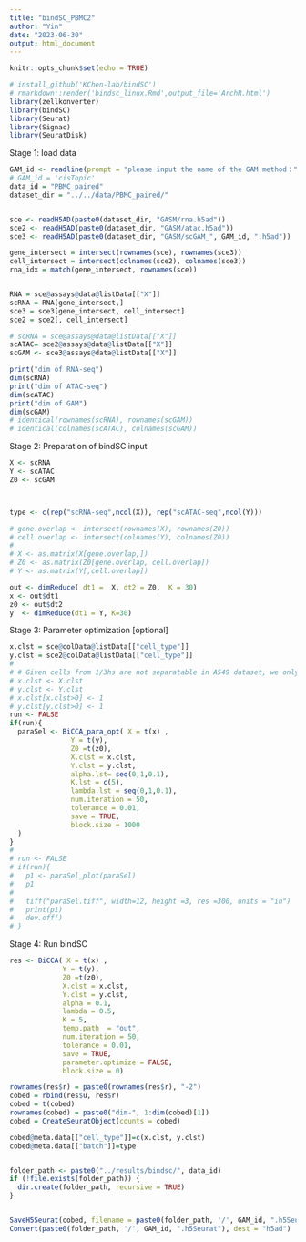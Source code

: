 ---
title: "bindSC_PBMC2"
author: "Yin"
date: "2023-06-30"
output: html_document
---

```{r setup, include=FALSE}
knitr::opts_chunk$set(echo = TRUE)
```


```{r}
# install_github('KChen-lab/bindSC')
# rmarkdown::render('bindsc_linux.Rmd',output_file='ArchR.html')
library(zellkonverter)
library(bindSC)
library(Seurat)
library(Signac)
library(SeuratDisk)
```


Stage 1: load data

```{r load data}
GAM_id <- readline(prompt = "please input the name of the GAM method：")
# GAM_id = 'cisTopic'
data_id = "PBMC_paired"
dataset_dir = "../../data/PBMC_paired/"


sce <- readH5AD(paste0(dataset_dir, "GASM/rna.h5ad"))
sce2 <- readH5AD(paste0(dataset_dir, "GASM/atac.h5ad"))
sce3 <- readH5AD(paste0(dataset_dir, "GASM/scGAM_", GAM_id, ".h5ad"))

gene_intersect = intersect(rownames(sce), rownames(sce3))
cell_intersect = intersect(colnames(sce2), colnames(sce3))
rna_idx = match(gene_intersect, rownames(sce))


RNA = sce@assays@data@listData[["X"]]
scRNA = RNA[gene_intersect,]
sce3 = sce3[gene_intersect, cell_intersect]
sce2 = sce2[, cell_intersect]

# scRNA = sce@assays@data@listData[["X"]]
scATAC= sce2@assays@data@listData[["X"]]
scGAM <- sce3@assays@data@listData[["X"]]

```


```{r}
print("dim of RNA-seq")
dim(scRNA)
print("dim of ATAC-seq")
dim(scATAC)
print("dim of GAM")
dim(scGAM)
# identical(rownames(scRNA), rownames(scGAM))
# identical(colnames(scATAC), colnames(scGAM))
```

Stage 2: Preparation of bindSC input

```{r}
X <- scRNA
Y <- scATAC
Z0 <- scGAM



type <- c(rep("scRNA-seq",ncol(X)), rep("scATAC-seq",ncol(Y)))

# gene.overlap <- intersect(rownames(X), rownames(Z0))
# cell.overlap <- intersect(colnames(Y), colnames(Z0))
# 
# X <- as.matrix(X[gene.overlap,])
# Z0 <- as.matrix(Z0[gene.overlap, cell.overlap])
# Y <- as.matrix(Y[,cell.overlap])

out <- dimReduce( dt1 =  X, dt2 = Z0,  K = 30)
x <- out$dt1
z0 <- out$dt2
y  <- dimReduce(dt1 = Y, K=30)
```

Stage 3: Parameter optimization [optional]

```{r}
x.clst = sce@colData@listData[["cell_type"]]
y.clst = sce2@colData@listData[["cell_type"]]
# 
# # Given cells from 1/3hs are not separatable in A549 dataset, we only consider pre/post treatments
# x.clst <- X.clst 
# y.clst <- Y.clst
# x.clst[x.clst>0] <- 1
# y.clst[y.clst>0] <- 1
run <- FALSE
if(run){
  paraSel <- BiCCA_para_opt( X = t(x) ,
               Y = t(y),
               Z0 =t(z0),
               X.clst = x.clst,
               Y.clst = y.clst,
               alpha.lst= seq(0,1,0.1),
               K.lst = c(5),
               lambda.lst = seq(0,1,0.1),
               num.iteration = 50,
               tolerance = 0.01,
               save = TRUE,
               block.size = 1000
  )
}
# 
# run <- FALSE
# if(run){
#   p1 <- paraSel_plot(paraSel)
#   p1
#   
#   tiff("paraSel.tiff", width=12, height =3, res =300, units = "in")
#   print(p1)
#   dev.off()
# }
```

Stage 4: Run bindSC

```{r}
res <- BiCCA( X = t(x) ,
             Y = t(y), 
             Z0 =t(z0), 
             X.clst = x.clst,
             Y.clst = y.clst,
             alpha = 0.1, 
             lambda = 0.5,
             K = 5,
             temp.path  = "out",
             num.iteration = 50,
             tolerance = 0.01,
             save = TRUE,
             parameter.optimize = FALSE,
             block.size = 0)

rownames(res$r) = paste0(rownames(res$r), "-2")
cobed = rbind(res$u, res$r)
cobed = t(cobed)
rownames(cobed) = paste0("dim-", 1:dim(cobed)[1])
cobed = CreateSeuratObject(counts = cobed)

cobed@meta.data[["cell_type"]]=c(x.clst, y.clst)
cobed@meta.data[["batch"]]=type


folder_path <- paste0("../results/bindsc/", data_id)
if (!file.exists(folder_path)) {
  dir.create(folder_path, recursive = TRUE)
}


SaveH5Seurat(cobed, filename = paste0(folder_path, '/', GAM_id, ".h5Seurat"),overwrite=T)
Convert(paste0(folder_path, '/', GAM_id, ".h5Seurat"), dest = "h5ad")

```

